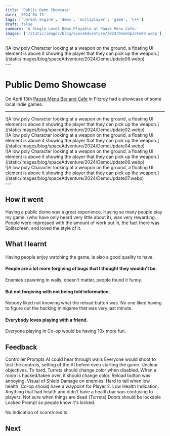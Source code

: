 ```yaml
---
title: 'Public Demo Showcase'
date: '2024-04-13'
tags: ['unreal engine', 'demo', 'multiplayer', 'game', 'C++']
draft: false
summary: 'A Single Level Demo Playable at Pause Menu Cafe.'
images: ['/static/images/blog/spaceAdventure/2024/DemoUpdate09.webp']
---
```

<div className="-mx-2 flex flex-wrap overflow-hidden xl:-mx-2">
    <div>
        ![A low poly Character looking at a weapon on the ground, a floating UI element is above it
        showing the player that they can pick up the
        weapon.](/static/images/blog/spaceAdventure/2024/DemoUpdate09.webp)
    </div>
</div>
--- 

# Public Demo Showcase

On April 13th [Pause Menu Bar and Cafe](https://www.pausemenu.com.au/) in Fitzroy had a showcase of some local Indie games. 

--- 
<div className="-mx-2 flex flex-wrap overflow-hidden xl:-mx-2">
  <div className=" w-full overflow-hidden xl:my-1 xl:w-1/2 xl:px-2">
        ![A low poly Character looking at a weapon on the ground, a floating UI element is above it
        showing the player that they can pick up the
        weapon.](/static/images/blog/spaceAdventure/2024/DemoUpdate02.webp)
  </div>
  <div className="my-1 w-full overflow-hidden px-2 xl:my-1 xl:w-1/2 xl:px-2">
        ![A low poly Character looking at a weapon on the ground, a floating UI element is above it
        showing the player that they can pick up the
        weapon.](/static/images/blog/spaceAdventure/2024/DemoUpdate04.webp)
  </div>
  <div className="my-1 w-full overflow-hidden px-2 xl:my-1 xl:w-1/2 xl:px-2">
        ![A low poly Character looking at a weapon on the ground, a floating UI element is above it
        showing the player that they can pick up the
        weapon.](/static/images/blog/spaceAdventure/2024/DemoUpdate06.webp)
  </div>
    <div className="my-1 w-full overflow-hidden px-2 xl:my-1 xl:w-1/2 xl:px-2">
        ![A low poly Character looking at a weapon on the ground, a floating UI element is above it
        showing the player that they can pick up the
        weapon.](/static/images/blog/spaceAdventure/2024/DemoUpdate07.webp)
  </div>
</div>
--- 


## How it went 
Having a public demo was a great experience. 
Having so many people play my game, (who have only heard very little about it), was very rewarding. 
People were impressed with the amount of work put in, the fact there was Splitscreen, and loved the style of it.


## What I learnt 

#### 
Having people enjoy watching the game, is also a good quailty to have. 


#### People are a lot more forgiving of bugs that I thought they wouldn't be.
Enemies spawning in walls, doesn't matter, people found it funny.


#### But not forgiving with not being told information.
Nobody liked not knowing what the reload button was. 
No one liked having to figure out the hacking minigame that was very last minute.

#### Everybody loves playing with a friend. 
Everyone playing in Co-op would be having 10x more fun. 


## Feedback 

Controller Prompts 
AI could hear through walls 
Everyone would shoot to test the controls, setting of the AI before even starting the game.
Unclear objectives. 
To hard.
Turrets should change color when disabled.
When a room is hacked/taken over, it should change color.
Reload button was annoying. 
Visual of Shield Damage on enemies. 
Hard to tell when low health. 
Co-op should have a waypoint for Player 2.
Low Health Indication. 
Anything that had health and didn't have a health bar was confusing to players. 
Not sure when things are dead (Turrets)
Doors should be lockable
Locked Prompt so people know it's locked. 

No Indication of score/credits.

## Next 